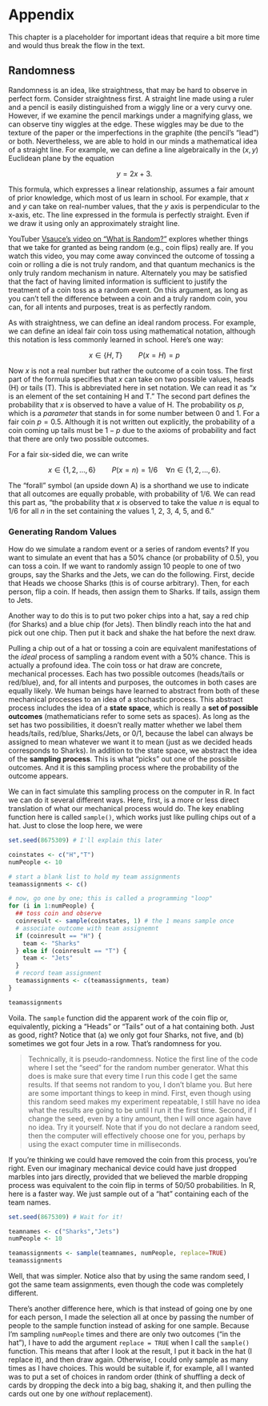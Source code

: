 # Appendix

This chapter is a placeholder for important ideas that require a bit more time and would thus break the flow in the text.

## Randomness {-}

Randomness is an idea, like straightness, that may be hard to observe in perfect form. Consider straightness first. A straight line made using a ruler and a pencil is easily distinguished from a wiggly line or a very curvy one. However, if we examine the pencil markings under a magnifying glass, we can observe tiny wiggles at the edge. These wiggles may be due to the texture of the paper or the imperfections in the graphite (the pencil's "lead") or both. Nevertheless, we are able to hold in our minds a mathematical idea of a straight line. For example, we can define a line algebraically in the $(x,y)$ Euclidean plane by the equation 

$$ y = 2 x + 3.$$

This formula, which expresses a linear relationship, assumes a fair amount of prior knowledge, which most of us learn in school. For example, that $x$ and $y$ can take on real-number values, that the $y$ axis is perpendicular to the x-axis, etc. The line expressed in the formula is perfectly straight. Even if we draw it using only an approximately straight line.

YouTuber [Vsauce's video on "What is Random?"](https://www.youtube.com/watch?v=9rIy0xY99a0) explores whether things that we take for granted as being random (e.g., coin flips) really are.  If you watch this video, you may come away convinced the outcome of tossing a coin or rolling a die is not truly random, and that quantum mechanics is the only truly random mechanism in nature. Alternately you may be satisfied that the fact of having limited information is sufficient to justify the treatment of a coin toss as a random event. On this argument, as long as you can't tell the difference between a coin and a truly random coin, you can, for all intents and purposes, treat is as perfectly random.


As with straightness, we can define an ideal random process. For example, we can define an ideal fair coin toss using mathematical notation, although this notation is less commonly learned in school. Here's one way:

$$ x \in \{H, T\} \qquad P(x=H) = p$$

Now $x$ is not a real number but rather the outcome of a coin toss. The first part of the formula specifies that $x$ can take on two possible values, heads (H) or tails (T). This is abbreviated here in set notation. We can read it as "$x$ is an element of the set containing H and T." The second part defines the probability that $x$ is observed to have a value of H. The probability os $p$, which is a *parameter* that stands in for some number between 0 and 1. For a fair coin $p=0.5$. Although it is not written out explicitly, the probability of a coin coming up tails must be $1-p$ due to the axioms of probability and fact that there are only two possible outcomes.

For a fair six-sided die, we can write

$$ x \in \{1, 2, \dots, 6\} \qquad P(x=n) = 1/6 \quad \forall n \in \{1, 2, \dots, 6\}. $$

The "forall" symbol (an upside down A) is a shorthand we use to indicate that all outcomes are equally probable, with probability of 1/6. We can read this part as, "the probability that $x$ is observed to take the value $n$ is equal to 1/6 for all $n$ in the set containing the values 1, 2, 3, 4, 5, and 6."


### Generating Random Values {-}

How do we simulate a random event or a series of random events? If you want to simulate an event that has a 50% chance (or probability of 0.5), you can toss a coin. If we want to randomly assign 10 people to one of two groups, say the Sharks and the Jets, we can do the following. First, decide that Heads we choose Sharks (this is of course arbitrary). Then, for each person, flip a coin. If heads, then assign them to Sharks. If tails, assign them to Jets. 

Another way to do this is to put two poker chips into a hat, say a red chip (for Sharks) and a blue chip (for Jets). Then blindly reach into the hat and pick out one chip. Then put it back and shake the hat before the next draw. 

Pulling a chip out of a hat or tossing a coin are equivalent manifestations of the *ideal* process of sampling a random event with a 50% chance. This is actually a profound idea. The coin toss or hat draw are concrete, mechanical processes. Each has two possible outcomes (heads/tails or red/blue), and, for all intents and purposes, the outcomes in both cases are equally likely. We human beings have learned to abstract from both of these mechanical processes to an idea of a stochastic process. This abstract process includes the idea of a **state space**, which is really a **set of possible outcomes** (mathematicians refer to some sets as spaces). As long as the set has two possibilities, it doesn't really matter whether we label them heads/tails, red/blue, Sharks/Jets, or 0/1, because the label can always be assigned to mean whatever we want it to mean (just as we decided heads corresponds to Sharks). In addition to the state space, we abstract the idea of the **sampling process**. This is what "picks" out one of the possible outcomes. And it is this sampling process where the probability of the outcome appears.

We can in fact simulate this sampling process on the computer in R. In fact we can do it several different ways. Here, first, is a more or less direct translation of what our mechanical process would do. The key enabling function here is called `sample()`, which works just like pulling chips out of a hat. Just to close the loop here, we were 

```r

set.seed(8675309) # I'll explain this later 

coinstates <- c("H","T")
numPeople <- 10

# start a blank list to hold my team assignments
teamassignments <- c()

# now, go one by one; this is called a programming "loop"
for (i in 1:numPeople) {
  ## toss coin and observe
  coinresult <- sample(coinstates, 1) # the 1 means sample once
  # associate outcome with team assignemnt
  if (coinresult == "H") {
    team <- "Sharks"
  } else if (coinresult == "T") {
    team <- "Jets"
  }
  # record team assignment
  teamassignments <- c(teamassignments, team)
}

teamassignments

```


Voila. The `sample` function did the apparent work of the coin flip or, equivalently, picking a "Heads" or "Tails" out of a hat containing both. Just as good, right? Notice that (a) we only got four Sharks, not five, and (b) sometimes we got four Jets in a row. That's randomness for you. 

> Technically, it is pseudo-randomness. Notice the first line of the code where I set the "seed" for the random number generator. What this does is make sure that every time I run this code I get the same results. If that seems not random to you, I don't blame you. But here are some important things to keep in mind. First, even though using this random seed makes my experiment repeatable, I still have no idea what the results are going to be until I run it the first time. Second, if I change the seed, even by a tiny amount, then I will once again have no idea. Try it yourself. Note that if you do not declare a random seed, then the computer will effectively choose one for you, perhaps by using the exact computer time in milliseconds. 


If you're thinking we could have removed the coin from this process, you're right. Even our imaginary mechanical device could have just dropped marbles into jars directly, provided that we believed the marble dropping process was equivalent to the coin flip in terms of 50/50 probabilities. In R, here is a faster way. We just sample out of a "hat" containing each of the team names. 

```r
set.seed(8675309) # Wait for it!

teamnames <- c("Sharks","Jets")
numPeople <- 10

teamassignments <- sample(teamnames, numPeople, replace=TRUE)
teamassignments

```

Well, that was simpler. Notice also that by using the same random seed, I got the same team assignments, even though the code was completely different.

There's another difference here, which is that instead of going one by one for each person, I made the selection all at once by passing the number of people to the sample function instead of asking for one sample. Because I'm sampling `numPeople` times and there are only two outcomes ("in the hat"), I have to add the argument `replace = TRUE` when I call the `sample()` function. This means that after I look at the result, I put it back in the hat (I replace it), and then draw again. Otherwise, I could only sample as many times as I have choices. This would be suitable if, for example, all I wanted was to put a set of choices in random order (think of shuffling a deck of cards by dropping the deck into a big bag, shaking it, and then pulling the cards out one by one *without* replacement).  






